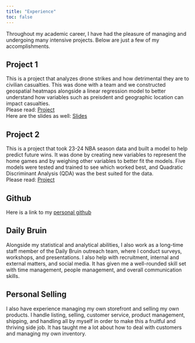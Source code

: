 ```yaml
---
title: "Experience"
toc: false
---
```


Throughout my academic career, I have had the pleasure of managing and undergoing many intensive projects. Below are just a few of my accomplishments.

## Project 1
This is a project that analyzes drone strikes and how detrimental they are to civilian casualties. This was done with a team and we constructed geospatial heatmaps alongside a linear regression model to better understand how variables such as preisdent and geographic location can impact casualties.  
Please read:  [Project](project1.pdf)  
Here are the slides as well:  [Slides](slides.pdf)

## Project 2
This is a project that took 23-24 NBA season data and built a model to help predict future wins. It was done by creating new variables to represent the home games and by weighing other variables to better fit the models. Five models were tested and trained to see which worked best, and Quadratic Discriminant Analysis (QDA) was the best suited for the data.  
Please read:  [Project](project2.pdf)

## Github
Here is a link to my [personal github](https://github.com/brandon3210)

## Daily Bruin
Alongside my statistical and analytical abilities, I also work as a long-time staff member of the Daily Bruin outreach team, where I conduct surveys, workshops, and presentations. I also help with recruitment, internal and external matters, and social media. It has given me a well-rounded skill set with time management, people management, and overall communication skills.

## Personal Selling
I also have experience managing my own storefront and selling my own products. I handle listing, selling, customer service, product management, shipping, and handling all by myself in order to make this a fruitful and thriving side job. It has taught me a lot about how to deal with customers and managing my own inventory.